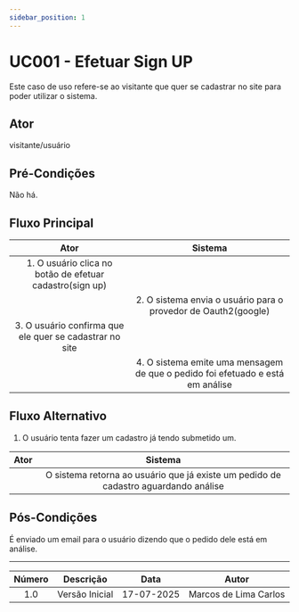 ```yaml
---
sidebar_position: 1 
---
```


# UC001 - Efetuar Sign UP

Este caso de uso refere-se ao visitante que quer se cadastrar no site para poder utilizar o sistema. 

## Ator

visitante/usuário

## Pré-Condições

Não há. 

## Fluxo Principal

|                           Ator                           |                                    Sistema                                     |
| :------------------------------------------------------: | :----------------------------------------------------------------------------: |
| 1. O usuário clica no botão de efetuar cadastro(sign up) |                                                                                |
|                                                          |         2. O sistema envia o usuário para o provedor de Oauth2(google)         |
| 3. O usuário confirma que ele quer se cadastrar no site  |                                                                                |
|                                                          | 4. O sistema emite uma mensagem de que o pedido foi efetuado e está em análise |

## Fluxo Alternativo

1. O usuário tenta fazer um cadastro já tendo submetido um. 

| Ator  |                                       Sistema                                       |
| :---: | :---------------------------------------------------------------------------------: |
|       | O sistema retorna ao usuário que já existe um pedido de cadastro aguardando análise |

## Pós-Condições 

É enviado um email para o usuário dizendo que o pedido dele está em análise. 

---

| Número |   Descrição    |    Data    |         Autor         |
| :----: | :------------: | :--------: | :-------------------: |
|  1.0   | Versão Inicial | 17-07-2025 | Marcos de Lima Carlos |

